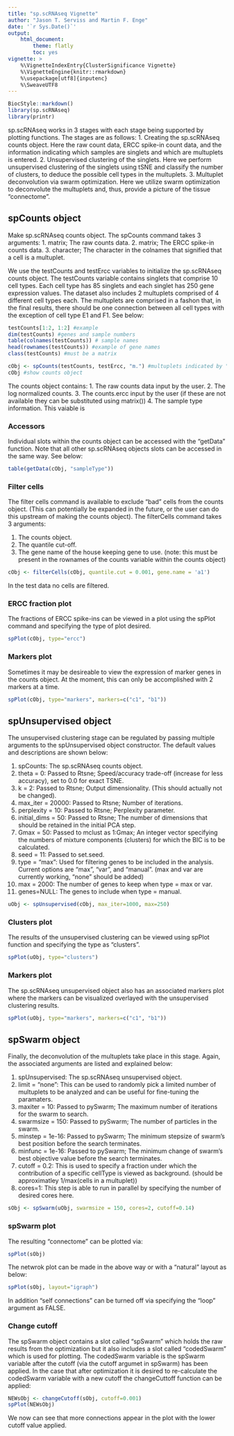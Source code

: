```yaml
---
title: "sp.scRNAseq Vignette"
author: "Jason T. Serviss and Martin F. Enge"
date: '`r Sys.Date()`'
output:
    html_document:
        theme: flatly
        toc: yes
vignette: >
    %\VignetteIndexEntry{ClusterSignificance Vignette} 
    %\VignetteEngine{knitr::rmarkdown} 
    %\usepackage[utf8]{inputenc}
    %\SweaveUTF8
---
```


<style>
    .col2 {
        columns: 2 200px;         /* number of columns and width in pixels*/
        -webkit-columns: 2 200px; /* chrome, safari */
        -moz-columns: 2 200px;    /* firefox */
    }
</style>

```r
BiocStyle::markdown()
library(sp.scRNAseq)
library(printr)
```

sp.scRNAseq works in 3 stages with each stage being supported by plotting functions. The stages are as follows:
1. Creating the sp.scRNAseq counts object. Here the raw count data, ERCC spike-in count data, and the information indicating which samples are singlets and which are multuplets is entered.
2. Unsupervised clustering of the singlets. Here we perform unsupervised clustering of the singlets using tSNE and classify the number of clusters, to deduce the possible cell types in the multuplets.
3. Multuplet deconvolution via swarm optimization. Here we utilize swarm optimization to deconvolute the multuplets and, thus, provide a picture of the tissue "connectome".

## spCounts object

Make sp.scRNAseq counts object. The spCounts command takes 3 arguments:
1. matrix; The raw counts data.
2. matrix; The ERCC spike-in counts data.
3. character; The character in the colnames that signified that a cell is a multuplet.

We use the testCounts and testErcc variables to initialize the sp.scRNAseq counts object. The testCounts variable contains singlets that comprise 10 cell types. Each cell type has 85 singlets and each singlet has 250 gene expression values. The dataset also includes 2 multuplets comprised of 4 different cell types each. The multuplets are comprised in a fashon that, in the final results, there should be one connection between all cell types with the exception of cell type E1 and F1. See below:

```r
testCounts[1:2, 1:2] #example
dim(testCounts) #genes and sample numbers
table(colnames(testCounts)) # sample names
head(rownames(testCounts)) #example of gene names
class(testCounts) #must be a matrix
```

```r
cObj <- spCounts(testCounts, testErcc, "m.") #multuplets indicated by "m." in the testCounts colnames
cObj #show counts object
```

The counts object contains:
1. The raw counts data input by the user.
2. The log normalized counts.
3. The counts.ercc input by the user (if these are not available they can be substituted using matrix())
4. The sample type information. This vaiable is

### Accessors
Individual slots within the counts object can be accessed with the "getData" function. Note that all other sp.scRNAseq objects slots can be accessed in the same way. See below:
```r
table(getData(cObj, "sampleType"))
```

### Filter cells

The filter cells command is available to exclude "bad" cells from the counts object. (This can potentially be expanded in the future, or the user can do this upstream of making the counts object). The filterCells command takes 3 arguments:

1. The counts object.
2. The quantile cut-off.
3. The gene name of the house keeping gene to use. (note: this must be present in the rownames of the counts variable within the counts object)

```r
cObj <- filterCells(cObj, quantile.cut = 0.001, gene.name = 'a1')
```

In the test data no cells are filtered.

### ERCC fraction plot
The fractions of ERCC spike-ins can be viewed in a plot using the spPlot command and specifying the type of plot desired.
```r
spPlot(cObj, type="ercc")
```

### Markers plot
Sometimes it may be desireable to view the expression of marker genes in the counts object. At the moment, this can only be accomplished with 2 markers at a time.
```r
spPlot(cObj, type="markers", markers=c("c1", "b1"))
```

## spUnsupervised object
The unsupervised clustering stage can be regulated by passing multiple arguments to the spUnsupervised object constructor. The default values and descriptions are shown below:

1. spCounts: The sp.scRNAseq counts object.
2. theta = 0: Passed to Rtsne; Speed/accuracy trade-off (increase for less accuracy), set to 0.0 for exact TSNE.
3. k = 2: Passed to Rtsne; Output dimensionality. (This should actually not be changed).
4. max_iter = 20000: Passed to Rtsne; Number of iterations.
5. perplexity = 10: Passed to Rtsne; Perplexity parameter.
6. initial_dims = 50: Passed to Rtsne; The number of dimensions that should be retained in the initial PCA step.
7. Gmax = 50: Passed to mclust as 1:Gmax; An integer vector specifying the numbers of mixture components (clusters) for which the BIC is to be calculated.
8. seed = 11: Passed to set.seed.
9. type = "max": Used for filtering genes to be included in the analysis. Current options are "max", "var", and "manual". (max and var are currently working, "none" should be added)
10. max = 2000: The number of genes to keep when type = max or var. 
11. genes=NULL: The genes to include when type = manual.

```r
uObj <- spUnsupervised(cObj, max_iter=1000, max=250)
```

### Clusters plot
The results of the unsupervised clustering can be viewed using spPlot function and specifying the type as "clusters".

```r
spPlot(uObj, type="clusters")
```

### Markers plot
The sp.scRNAseq unsupervised object also has an associated markers plot where the markers can be visualized overlayed with the unsupervised clustering results.
```r
spPlot(uObj, type="markers", markers=c("c1", "b1"))
```

## spSwarm object
Finally, the deconvolution of the multuplets take place in this stage. Again, the associated arguments are listed and explained below:

1. spUnsupervised: The sp.scRNAseq unsupervised object.
2. limit = "none": This can be used to randomly pick a limited number of multuplets to be analyzed and can be useful for fine-tuning the paramaters.
3. maxiter = 10: Passed to pySwarm; The maximum number of iterations for the swarm to search.
4. swarmsize = 150: Passed to pySwarm; The number of particles in the swarm.
5. minstep = 1e-16: Passed to pySwarm; The minimum stepsize of swarm’s best position before the search terminates.
6. minfunc = 1e-16: Passed to pySwarm; The minimum change of swarm’s best objective value before the search terminates.
7. cutoff = 0.2: This is used to specify a fraction under which the contribution of a specific cellType is viewed as background. (should be approximatley 1/max(cells in a multuplet))
8. cores=1: This step is able to run in parallel by specifying the number of desired cores here.

```r
sObj <- spSwarm(uObj, swarmsize = 150, cores=2, cutoff=0.14)
```

### spSwarm plot
The resulting "connectome" can be plotted via:

```r
spPlot(sObj)
```

The netwrok plot can be made in the above way or with a "natural" layout as below:

```r
spPlot(sObj, layout="igraph")
```

In addition "self connections" can be turned off via specifying the "loop" argument as FALSE.

### Change cutoff
The spSwarm object contains a slot called "spSwarm" which holds the raw results from the optimization but it also includes a slot called "codedSwarm" which is used for plotting. The codedSwarm variable is the spSwarm variable after the cutoff (via the cutoff argumet in spSwarm) has been applied. In the case that after optimization it is desired to re-calculate the codedSwarm variable with a new cutoff the changeCuttoff function can be applied:

```r
NEWsObj <- changeCutoff(sObj, cutoff=0.001)
spPlot(NEWsObj)
```

We now can see that more connections appear in the plot with the lower cutoff value applied. 